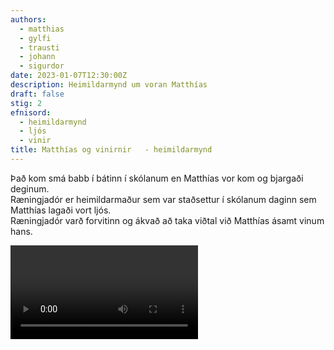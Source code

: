 ```yaml
---
authors:
  - matthias
  - gylfi
  - trausti
  - johann
  - sigurdor
date: 2023-01-07T12:30:00Z
description: Heimildarmynd um voran Matthías
draft: false
stig: 2
efnisord:
  - heimildarmynd
  - ljós
  - vinir
title: Matthías og vinirnir   - heimildarmynd
---
```


Það kom smá babb í bátinn í skólanum
en Matthías vor kom og bjargaði deginum.\
Ræningjadór er heimildarmaður sem var staðsettur í skólanum
daginn sem Matthías lagaði vort ljós.\
Ræningjadór varð forvitinn og ákvað að taka
viðtal við Matthías ásamt vinum hans.

<Video id="f9G0X6xDN3M" />
